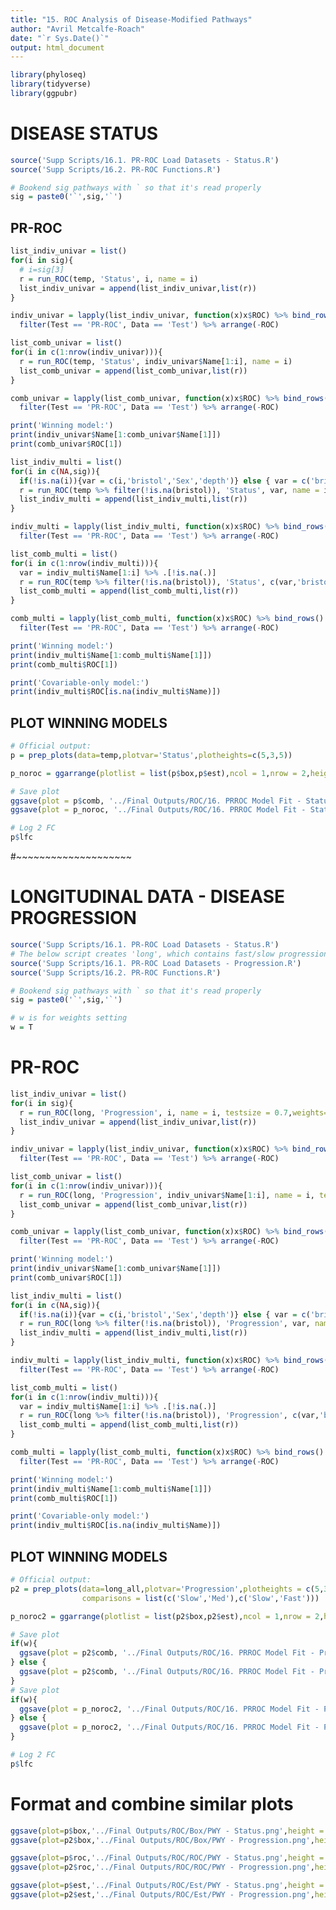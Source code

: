 ```yaml
---
title: "15. ROC Analysis of Disease-Modified Pathways"
author: "Avril Metcalfe-Roach"
date: "`r Sys.Date()`"
output: html_document
---
```


```r
library(phyloseq)
library(tidyverse)
library(ggpubr)
```

# DISEASE STATUS

```r
source('Supp Scripts/16.1. PR-ROC Load Datasets - Status.R')
source('Supp Scripts/16.2. PR-ROC Functions.R')

# Bookend sig pathways with ` so that it's read properly
sig = paste0('`',sig,'`')
```

## PR-ROC

```r
list_indiv_univar = list()
for(i in sig){
  # i=sig[3]
  r = run_ROC(temp, 'Status', i, name = i)
  list_indiv_univar = append(list_indiv_univar,list(r))
}

indiv_univar = lapply(list_indiv_univar, function(x)x$ROC) %>% bind_rows() %>% 
  filter(Test == 'PR-ROC', Data == 'Test') %>% arrange(-ROC)

list_comb_univar = list()
for(i in c(1:nrow(indiv_univar))){
  r = run_ROC(temp, 'Status', indiv_univar$Name[1:i], name = i)
  list_comb_univar = append(list_comb_univar,list(r))
}

comb_univar = lapply(list_comb_univar, function(x)x$ROC) %>% bind_rows() %>% 
  filter(Test == 'PR-ROC', Data == 'Test') %>% arrange(-ROC)
```

```r
print('Winning model:')
print(indiv_univar$Name[1:comb_univar$Name[1]])
print(comb_univar$ROC[1])
```

```r
list_indiv_multi = list()
for(i in c(NA,sig)){
  if(!is.na(i)){var = c(i,'bristol','Sex','depth')} else { var = c('bristol','Sex','depth')}
  r = run_ROC(temp %>% filter(!is.na(bristol)), 'Status', var, name = i)
  list_indiv_multi = append(list_indiv_multi,list(r))
}

indiv_multi = lapply(list_indiv_multi, function(x)x$ROC) %>% bind_rows() %>% 
  filter(Test == 'PR-ROC', Data == 'Test') %>% arrange(-ROC)

list_comb_multi = list()
for(i in c(1:nrow(indiv_multi))){
  var = indiv_multi$Name[1:i] %>% .[!is.na(.)]
  r = run_ROC(temp %>% filter(!is.na(bristol)), 'Status', c(var,'bristol','Sex','depth'), name = i)
  list_comb_multi = append(list_comb_multi,list(r))
}

comb_multi = lapply(list_comb_multi, function(x)x$ROC) %>% bind_rows() %>% 
  filter(Test == 'PR-ROC', Data == 'Test') %>% arrange(-ROC)
```

```r
print('Winning model:')
print(indiv_multi$Name[1:comb_multi$Name[1]])
print(comb_multi$ROC[1])

print('Covariable-only model:')
print(indiv_multi$ROC[is.na(indiv_multi$Name)])
```

## PLOT WINNING MODELS

```r
# Official output:
p = prep_plots(data=temp,plotvar='Status',plotheights=c(5,3,5))

p_noroc = ggarrange(plotlist = list(p$box,p$est),ncol = 1,nrow = 2,heights = c(1,1.5))

# Save plot
ggsave(plot = p$comb, '../Final Outputs/ROC/16. PRROC Model Fit - Status.png',height = 13, width = 10)
ggsave(plot = p_noroc, '../Final Outputs/ROC/16. PRROC Model Fit - Status - v2.png',height = 7, width = 10)

# Log 2 FC
p$lfc
```


#~~~~~~~~~~~~~~~~~~~~

# LONGITUDINAL DATA - DISEASE PROGRESSION

```r
source('Supp Scripts/16.1. PR-ROC Load Datasets - Status.R')
# The below script creates 'long', which contains fast/slow progression. Fast/slow represent the fastest and slowest thirds. 'long_all' includes the middle third for plotting purposes.
source('Supp Scripts/16.1. PR-ROC Load Datasets - Progression.R')
source('Supp Scripts/16.2. PR-ROC Functions.R')

# Bookend sig pathways with ` so that it's read properly
sig = paste0('`',sig,'`')

# w is for weights setting
w = T
```

# PR-ROC

```r
list_indiv_univar = list()
for(i in sig){
  r = run_ROC(long, 'Progression', i, name = i, testsize = 0.7,weights=w)
  list_indiv_univar = append(list_indiv_univar,list(r))
}

indiv_univar = lapply(list_indiv_univar, function(x)x$ROC) %>% bind_rows() %>% 
  filter(Test == 'PR-ROC', Data == 'Test') %>% arrange(-ROC)

list_comb_univar = list()
for(i in c(1:nrow(indiv_univar))){
  r = run_ROC(long, 'Progression', indiv_univar$Name[1:i], name = i, testsize = 0.7,weights=w)
  list_comb_univar = append(list_comb_univar,list(r))
}

comb_univar = lapply(list_comb_univar, function(x)x$ROC) %>% bind_rows() %>% 
  filter(Test == 'PR-ROC', Data == 'Test') %>% arrange(-ROC)
```

```r
print('Winning model:')
print(indiv_univar$Name[1:comb_univar$Name[1]])
print(comb_univar$ROC[1])
```

```r
list_indiv_multi = list()
for(i in c(NA,sig)){
  if(!is.na(i)){var = c(i,'bristol','Sex','depth')} else { var = c('bristol','Sex','depth')}
  r = run_ROC(long %>% filter(!is.na(bristol)), 'Progression', var, name = i,weights=w)
  list_indiv_multi = append(list_indiv_multi,list(r))
}

indiv_multi = lapply(list_indiv_multi, function(x)x$ROC) %>% bind_rows() %>% 
  filter(Test == 'PR-ROC', Data == 'Test') %>% arrange(-ROC)

list_comb_multi = list()
for(i in c(1:nrow(indiv_multi))){
  var = indiv_multi$Name[1:i] %>% .[!is.na(.)]
  r = run_ROC(long %>% filter(!is.na(bristol)), 'Progression', c(var,'bristol','Sex','depth'), name = i,weights=w)
  list_comb_multi = append(list_comb_multi,list(r))
}

comb_multi = lapply(list_comb_multi, function(x)x$ROC) %>% bind_rows() %>% 
  filter(Test == 'PR-ROC', Data == 'Test') %>% arrange(-ROC)
```

```r
print('Winning model:')
print(indiv_multi$Name[1:comb_multi$Name[1]])
print(comb_multi$ROC[1])

print('Covariable-only model:')
print(indiv_multi$ROC[is.na(indiv_multi$Name)])
```

## PLOT WINNING MODELS

```r
# Official output:
p2 = prep_plots(data=long_all,plotvar='Progression',plotheights = c(5,3,5),
                comparisons = list(c('Slow','Med'),c('Slow','Fast')))

p_noroc2 = ggarrange(plotlist = list(p2$box,p2$est),ncol = 1,nrow = 2,heights = c(1,1.5))

# Save plot
if(w){
  ggsave(plot = p2$comb, '../Final Outputs/ROC/16. PRROC Model Fit - Progression_weighted.png',height = 13, width = 12)
} else {
  ggsave(plot = p2$comb, '../Final Outputs/ROC/16. PRROC Model Fit - Progression_unweighted.png',height = 13, width = 12)
}
# Save plot
if(w){
  ggsave(plot = p_noroc2, '../Final Outputs/ROC/16. PRROC Model Fit - Progression_weighted_v2.png',height = 8, width = 12)
} else {
  ggsave(plot = p_noroc2, '../Final Outputs/ROC/16. PRROC Model Fit - Progression_unweighted_v2.png',height = 8, width = 12)
}

# Log 2 FC
p$lfc
```

# Format and combine similar plots

```r
ggsave(plot=p$box,'../Final Outputs/ROC/Box/PWY - Status.png',height = 3, width = 10)
ggsave(plot=p2$box,'../Final Outputs/ROC/Box/PWY - Progression.png',height = 3, width = 10)

ggsave(plot=p$roc,'../Final Outputs/ROC/ROC/PWY - Status.png',height = 3, width = 10)
ggsave(plot=p2$roc,'../Final Outputs/ROC/ROC/PWY - Progression.png',height = 3, width = 10)

ggsave(plot=p$est,'../Final Outputs/ROC/Est/PWY - Status.png',height = 4, width = 10)
ggsave(plot=p2$est,'../Final Outputs/ROC/Est/PWY - Progression.png',height = 4, width = 10)
```